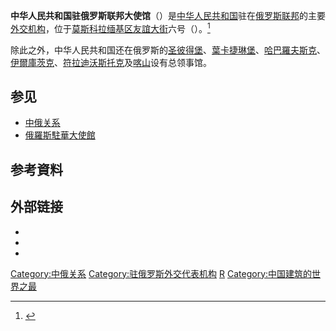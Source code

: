 {{Infobox diplomatic mission
|name=中華人民共和國駐俄羅斯聯邦大使館
| native_name         = {{lang|ru|Посольство Китайской Народной Республики в Российской Федерации}}
| logo = [[File:National_Emblem_of_the_People's_Republic_of_China_(2).svg|120px]]
|image=Chinese Embassy Moscow.jpg
|caption=中國駐俄羅斯大使館
|width=220px
|address=[[拉缅基区|拉缅基区]][[友谊大街_(莫斯科)|友誼大街]]6号
|location={{RUS}}[[莫斯科|莫斯科]][[西行政區_(莫斯科)|西行政區]]
|ambassador=[[張漢暉|張漢暉]]
|department={{flagicon|PRC}} [[中華人民共和國外交部|中華人民共和國外交部]]
|website=[http://ru.china-embassy.gov.cn/chn/ 官方網站]
}}
{{coord|55.711|37.516|type:landmark_region:RU|display=title}}
'''中华人民共和国驻俄罗斯联邦大使馆'''（{{lang-ru|Посольство Китайской Народной Республики в Российской Федерации}}）是[[中华人民共和国|中华人民共和国]]驻在[[俄罗斯联邦|俄罗斯联邦]]的主要[[外交机构|外交机构]]，位于[[莫斯科|莫斯科]][[拉缅基区|拉缅基区]][[友谊大街_(莫斯科)|友誼大街]]六号（{{lang|ru|ул. Дружбы, 6}}）。<ref>{{ru icon}} {{cite web
  | script-title = ru:Дипломатические и консульские представительства зарубежных государств в России
  | publisher = [[俄羅斯外交部|俄羅斯外交部]]
  | url = http://www.mid.ru/nsite-sv.nsf/mnsdoc/10.02.02
  | accessdate = 2008-07-03
  | archive-date = 2013-04-13
  | archive-url = https://web.archive.org/web/20130413103139/http://www.mid.ru/nsite-sv.nsf/mnsdoc/10.02.02
  | dead-url = no
  }}</ref>

除此之外，中华人民共和国还在俄罗斯的[[圣彼得堡|圣彼得堡]]、[[葉卡捷琳堡|葉卡捷琳堡]]、[[哈巴羅夫斯克|哈巴羅夫斯克]]、[[伊爾庫茨克|伊爾庫茨克]]、[[符拉迪沃斯托克|符拉迪沃斯托克]]及[[喀山|喀山]]设有总领事馆。

== 参见 ==
* [[中俄关系|中俄关系]]
* [[俄羅斯駐華大使館|俄羅斯駐華大使館]]

== 参考資料 ==
{{reflist}}

== 外部链接 ==
{{commonscat|Chinese Embassy, Moscow}}
* {{Official Website|http://ru.china-embassy.gov.cn/chn/|中华人民共和国驻俄罗斯联邦大使馆官方网站}}{{zh-hans icon}}{{ru icon}}
* {{Facebook|ChineseEmbassyInRus}}
* {{Twitter|ChineseEmbinRus}}

{{中华人民共和国驻外机构}}
[[Category:中俄关系|Category:中俄关系]]
[[Category:驻俄罗斯外交代表机构|Category:驻俄罗斯外交代表机构]]
[[Category:中华人民共和国驻外机构|R]]
[[Category:中国建筑的世界之最|Category:中国建筑的世界之最]]
{{PRChina-stub}}